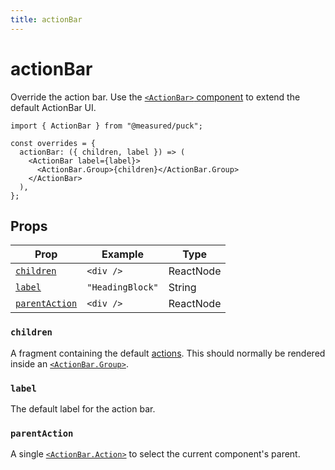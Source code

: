 ```yaml
---
title: actionBar
---
```


# actionBar

Override the action bar. Use the [`<ActionBar>` component](/docs/api-reference/components/action-bar) to extend the default ActionBar UI.

```tsx copy
import { ActionBar } from "@measured/puck";

const overrides = {
  actionBar: ({ children, label }) => (
    <ActionBar label={label}>
      <ActionBar.Group>{children}</ActionBar.Group>
    </ActionBar>
  ),
};
```

## Props

| Prop                            | Example          | Type      |
| ------------------------------- | ---------------- | --------- |
| [`children`](#children)         | `<div />`        | ReactNode |
| [`label`](#label)               | `"HeadingBlock"` | String    |
| [`parentAction`](#parentAction) | `<div />`        | ReactNode |

### `children`

A fragment containing the default [actions](/docs/api-reference/components/action-bar-action). This should normally be rendered inside an [`<ActionBar.Group>`](/docs/api-reference/components/action-bar-group).

### `label`

The default label for the action bar.

### `parentAction`

A single [`<ActionBar.Action>`](/docs/api-reference/components/action-bar-action) to select the current component's parent.
